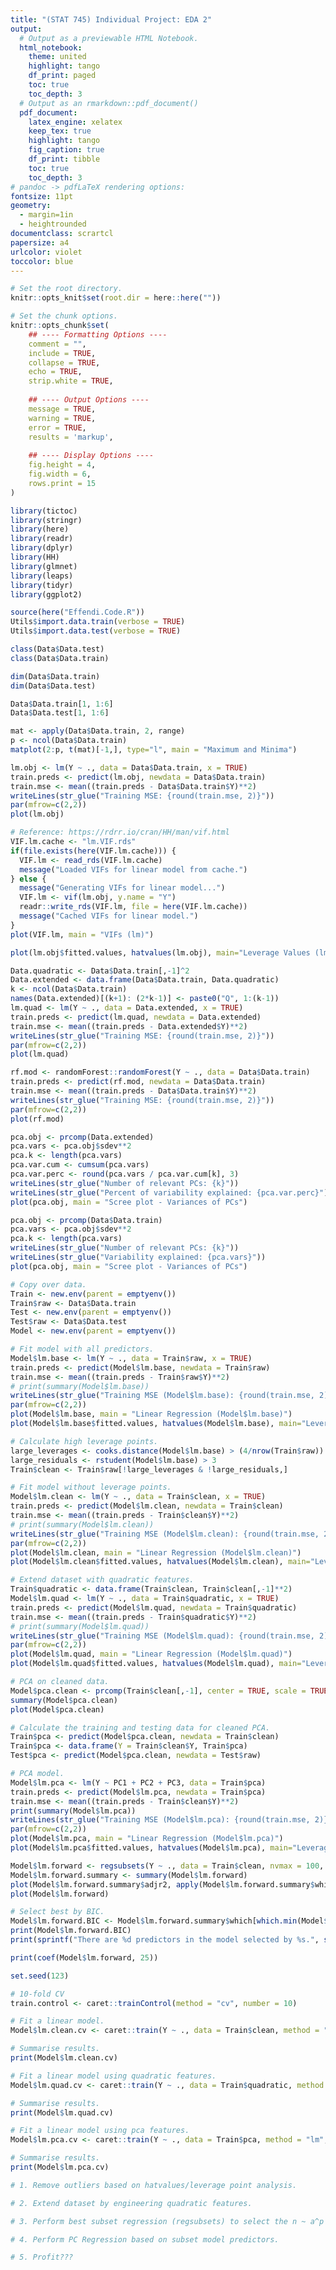 ```yaml
---
title: "(STAT 745) Individual Project: EDA 2"
output: 
  # Output as a previewable HTML Notebook.
  html_notebook:
    theme: united
    highlight: tango
    df_print: paged
    toc: true
    toc_depth: 3
  # Output as an rmarkdown::pdf_document()
  pdf_document:
    latex_engine: xelatex
    keep_tex: true
    highlight: tango
    fig_caption: true
    df_print: tibble
    toc: true
    toc_depth: 3
# pandoc -> pdfLaTeX rendering options:
fontsize: 11pt
geometry:
  - margin=1in
  - heightrounded
documentclass: scrartcl
papersize: a4
urlcolor: violet
toccolor: blue
---
```


```r
# Set the root directory.
knitr::opts_knit$set(root.dir = here::here(""))

# Set the chunk options.
knitr::opts_chunk$set(
    ## ---- Formatting Options ----
    comment = "",
    include = TRUE,
    collapse = TRUE,
    echo = TRUE,
    strip.white = TRUE,
    
    ## ---- Output Options ----
    message = TRUE,
    warning = TRUE,
    error = TRUE,
    results = 'markup',
    
    ## ---- Display Options ----
    fig.height = 4,
    fig.width = 6,
    rows.print = 15
)
```

```r
library(tictoc)
library(stringr)
library(here)
library(readr)
library(dplyr)
library(HH)
library(glmnet)
library(leaps)
library(tidyr)
library(ggplot2)
```

```r
source(here("Effendi.Code.R"))
Utils$import.data.train(verbose = TRUE)
Utils$import.data.test(verbose = TRUE)
```

```r
class(Data$Data.test)
class(Data$Data.train)
```
```r
dim(Data$Data.train)
dim(Data$Data.test)
```

```r
Data$Data.train[1, 1:6]
Data$Data.test[1, 1:6]
```

```r
mat <- apply(Data$Data.train, 2, range)
p <- ncol(Data$Data.train)
matplot(2:p, t(mat)[-1,], type="l", main = "Maximum and Minima")
```

```r
lm.obj <- lm(Y ~ ., data = Data$Data.train, x = TRUE)
train.preds <- predict(lm.obj, newdata = Data$Data.train)
train.mse <- mean((train.preds - Data$Data.train$Y)**2)
writeLines(str_glue("Training MSE: {round(train.mse, 2)}"))
par(mfrow=c(2,2))
plot(lm.obj)
```

```r
# Reference: https://rdrr.io/cran/HH/man/vif.html
VIF.lm.cache <- "lm.VIF.rds"
if(file.exists(here(VIF.lm.cache))) {
  VIF.lm <- read_rds(VIF.lm.cache)
  message("Loaded VIFs for linear model from cache.")
} else {
  message("Generating VIFs for linear model...")
  VIF.lm <- vif(lm.obj, y.name = "Y")
  readr::write_rds(VIF.lm, file = here(VIF.lm.cache))
  message("Cached VIFs for linear model.")
}
plot(VIF.lm, main = "VIFs (lm)")
```

```r
plot(lm.obj$fitted.values, hatvalues(lm.obj), main="Leverage Values (lm)")
```
```r
Data.quadratic <- Data$Data.train[,-1]^2
Data.extended <- data.frame(Data$Data.train, Data.quadratic)
k <- ncol(Data$Data.train)
names(Data.extended)[(k+1): (2*k-1)] <- paste0("Q", 1:(k-1))
lm.quad <- lm(Y ~ ., data = Data.extended, x = TRUE)
train.preds <- predict(lm.quad, newdata = Data.extended)
train.mse <- mean((train.preds - Data.extended$Y)**2)
writeLines(str_glue("Training MSE: {round(train.mse, 2)}"))
par(mfrow=c(2,2))
plot(lm.quad)
```

```r
rf.mod <- randomForest::randomForest(Y ~ ., data = Data$Data.train)
train.preds <- predict(rf.mod, newdata = Data$Data.train)
train.mse <- mean((train.preds - Data$Data.train$Y)**2)
writeLines(str_glue("Training MSE: {round(train.mse, 2)}"))
par(mfrow=c(2,2))
plot(rf.mod)
```
```r
pca.obj <- prcomp(Data.extended)
pca.vars <- pca.obj$sdev**2
pca.k <- length(pca.vars)
pca.var.cum <- cumsum(pca.vars)
pca.var.perc <- round(pca.vars / pca.var.cum[k], 3)
writeLines(str_glue("Number of relevant PCs: {k}"))
writeLines(str_glue("Percent of variability explained: {pca.var.perc}"))
plot(pca.obj, main = "Scree plot - Variances of PCs")
```

```r
pca.obj <- prcomp(Data$Data.train)
pca.vars <- pca.obj$sdev**2
pca.k <- length(pca.vars)
writeLines(str_glue("Number of relevant PCs: {k}"))
writeLines(str_glue("Variability explained: {pca.vars}"))
plot(pca.obj, main = "Scree plot - Variances of PCs")
```

```r
# Copy over data.
Train <- new.env(parent = emptyenv())
Train$raw <- Data$Data.train
Test <- new.env(parent = emptyenv())
Test$raw <- Data$Data.test
Model <- new.env(parent = emptyenv())

# Fit model with all predictors.
Model$lm.base <- lm(Y ~ ., data = Train$raw, x = TRUE)
train.preds <- predict(Model$lm.base, newdata = Train$raw)
train.mse <- mean((train.preds - Train$raw$Y)**2)
# print(summary(Model$lm.base))
writeLines(str_glue("Training MSE (Model$lm.base): {round(train.mse, 2)}"))
par(mfrow=c(2,2))
plot(Model$lm.base, main = "Linear Regression (Model$lm.base)")
plot(Model$lm.base$fitted.values, hatvalues(Model$lm.base), main="Leverage Values (Model$lm.base)")

# Calculate high leverage points.
large_leverages <- cooks.distance(Model$lm.base) > (4/nrow(Train$raw))
large_residuals <- rstudent(Model$lm.base) > 3
Train$clean <- Train$raw[!large_leverages & !large_residuals,]

# Fit model without leverage points.
Model$lm.clean <- lm(Y ~ ., data = Train$clean, x = TRUE)
train.preds <- predict(Model$lm.clean, newdata = Train$clean)
train.mse <- mean((train.preds - Train$clean$Y)**2)
# print(summary(Model$lm.clean))
writeLines(str_glue("Training MSE (Model$lm.clean): {round(train.mse, 2)}"))
par(mfrow=c(2,2))
plot(Model$lm.clean, main = "Linear Regression (Model$lm.clean)")
plot(Model$lm.clean$fitted.values, hatvalues(Model$lm.clean), main="Leverage Values (Model$lm.clean)")

# Extend dataset with quadratic features.
Train$quadratic <- data.frame(Train$clean, Train$clean[,-1]**2)
Model$lm.quad <- lm(Y ~ ., data = Train$quadratic, x = TRUE)
train.preds <- predict(Model$lm.quad, newdata = Train$quadratic)
train.mse <- mean((train.preds - Train$quadratic$Y)**2)
# print(summary(Model$lm.quad))
writeLines(str_glue("Training MSE (Model$lm.quad): {round(train.mse, 2)}"))
par(mfrow=c(2,2))
plot(Model$lm.quad, main = "Linear Regression (Model$lm.quad)")
plot(Model$lm.quad$fitted.values, hatvalues(Model$lm.quad), main="Leverage Values (Model$lm.quad)")
```


```r
# PCA on cleaned data.
Model$pca.clean <- prcomp(Train$clean[,-1], center = TRUE, scale = TRUE)
summary(Model$pca.clean)
plot(Model$pca.clean)

# Calculate the training and testing data for cleaned PCA.
Train$pca <- predict(Model$pca.clean, newdata = Train$clean)
Train$pca <- data.frame(Y = Train$clean$Y, Train$pca)
Test$pca <- predict(Model$pca.clean, newdata = Test$raw)

# PCA model.
Model$lm.pca <- lm(Y ~ PC1 + PC2 + PC3, data = Train$pca)
train.preds <- predict(Model$lm.pca, newdata = Train$pca)
train.mse <- mean((train.preds - Train$clean$Y)**2)
print(summary(Model$lm.pca))
writeLines(str_glue("Training MSE (Model$lm.pca): {round(train.mse, 2)}"))
par(mfrow=c(2,2))
plot(Model$lm.pca, main = "Linear Regression (Model$lm.pca)")
plot(Model$lm.pca$fitted.values, hatvalues(Model$lm.pca), main="Leverage Values (Model$lm.pca)")
```
```r
Model$lm.forward <- regsubsets(Y ~ ., data = Train$clean, nvmax = 100, method = "forward")
Model$lm.forward.summary <- summary(Model$lm.forward)
plot(Model$lm.forward.summary$adjr2, apply(Model$lm.forward.summary$which, 1, sum), ylab = "Number of Predictors")
plot(Model$lm.forward)

# Select best by BIC.
Model$lm.forward.BIC <- Model$lm.forward.summary$which[which.min(Model$lm.forward.summary$bic),]
print(Model$lm.forward.BIC)
print(sprintf("There are %d predictors in the model selected by %s.", sum(Model$lm.forward.BIC), "BIC"))

print(coef(Model$lm.forward, 25))
```

```r
set.seed(123)

# 10-fold CV
train.control <- caret::trainControl(method = "cv", number = 10)

# Fit a linear model.
Model$lm.clean.cv <- caret::train(Y ~ ., data = Train$clean, method = "lm", trControl = train.control)

# Summarise results.
print(Model$lm.clean.cv)

# Fit a linear model using quadratic features.
Model$lm.quad.cv <- caret::train(Y ~ ., data = Train$quadratic, method = "lm", trControl = train.control)

# Summarise results.
print(Model$lm.quad.cv)

# Fit a linear model using pca features.
Model$lm.pca.cv <- caret::train(Y ~ ., data = Train$pca, method = "lm", trControl = train.control)

# Summarise results.
print(Model$lm.pca.cv)
```


```r
# 1. Remove outliers based on hatvalues/leverage point analysis.

# 2. Extend dataset by engineering quadratic features.

# 3. Perform best subset regression (regsubsets) to select the n ~ a^p samples. (Slide 232)

# 4. Perform PC Regression based on subset model predictors.

# 5. Profit???
```




